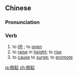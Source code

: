 ==Chinese==
{{zh-forms}}

===Pronunciation===
{{zh-pron
|m=xiānqǐ
|c=hin1 hei2
|h=pfs=hiên-hí
|mn=hian-khí
|cat=v
}}

===Verb===
{{zh-verb}}

# to [[lift]] {{gloss|a cover}}; to [[open]]
# to [[raise]] in [[height]]; to [[rise]]
# to [[cause]] to [[surge]]; to [[promote]]

{{zh-cat|Advanced}}

[[ja:掀起]]
[[zh:掀起]]